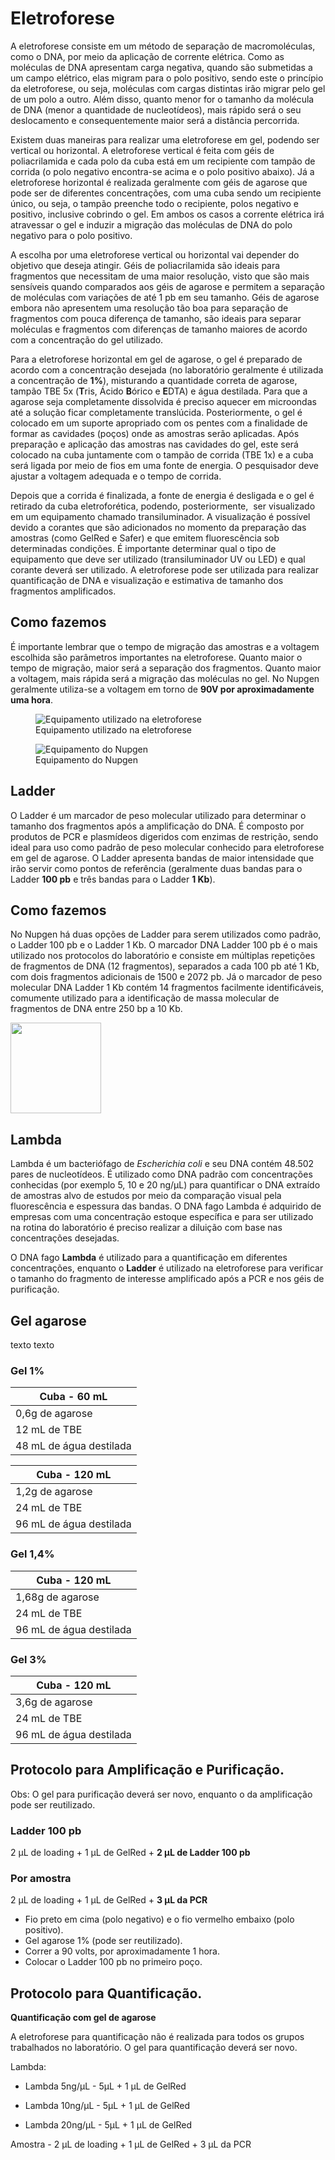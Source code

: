 # Eletroforese

A eletroforese consiste em um método de separação de macromoléculas, como o DNA, por meio da aplicação de corrente elétrica. Como as moléculas de DNA apresentam carga negativa, quando são submetidas a um campo elétrico, elas migram para o polo positivo, sendo este o princípio da eletroforese, ou seja, moléculas com cargas distintas irão migrar pelo gel de um polo a outro. Além disso, quanto menor for o tamanho da molécula de DNA (menor a quantidade de nucleotídeos), mais rápido será o seu deslocamento e consequentemente maior será a distância percorrida.

Existem duas maneiras para realizar uma eletroforese em gel, podendo ser vertical ou horizontal. A eletroforese vertical é feita com géis de poliacrilamida e cada polo da cuba está em um recipiente com tampão de corrida (o polo negativo encontra-se acima e o polo positivo abaixo). Já a eletroforese horizontal é realizada geralmente com géis de agarose que pode ser de diferentes concentrações, com uma cuba sendo um recipiente único, ou seja, o tampão preenche todo o recipiente, polos negativo e positivo, inclusive cobrindo o gel. Em ambos os casos a corrente elétrica irá atravessar o gel e induzir a migração das moléculas de DNA do polo negativo para o polo positivo.

A escolha por uma eletroforese vertical ou horizontal vai depender do objetivo que deseja atingir. Géis de poliacrilamida são ideais para fragmentos que necessitam de uma maior resolução, visto que são mais sensíveis quando comparados aos géis de agarose e permitem a separação de moléculas com variações de até 1 pb em seu tamanho. Géis de agarose embora não apresentem uma resolução tão boa para separação de fragmentos com pouca diferença de tamanho, são ideais para separar moléculas e fragmentos com diferenças de tamanho maiores de acordo com a concentração do gel utilizado.

Para a eletroforese horizontal em gel de agarose, o gel é preparado de acordo com a concentração desejada (no laboratório geralmente é utilizada a concentração de **1%**), misturando a quantidade correta de agarose, tampão TBE 5x (**T**ris, Ácido **B**órico e **E**DTA) e água destilada. Para que a agarose seja completamente dissolvida é preciso aquecer em microondas até a solução ficar completamente translúcida. Posteriormente, o gel é colocado em um suporte apropriado com os pentes com a finalidade de formar as cavidades (poços) onde as amostras serão aplicadas. Após preparação e aplicação das amostras nas cavidades do gel, este será colocado na cuba juntamente com o tampão de corrida (TBE 1x) e a cuba será ligada por meio de fios em uma fonte de energia. O pesquisador deve ajustar a voltagem adequada e o tempo de corrida.

Depois que a corrida é finalizada, a fonte de energia é desligada e o gel é retirado da cuba eletroforética, podendo, posteriormente,  ser visualizado em um equipamento chamado transiluminador. A visualização é possível devido a corantes que são adicionados no momento da preparação das amostras (como GelRed e Safer) e que emitem fluorescência sob determinadas condições. É importante determinar qual o tipo de equipamento que deve ser utilizado (transiluminador UV ou LED) e qual corante deverá ser utilizado. A eletroforese pode ser utilizada para realizar quantificação de DNA e visualização e estimativa de tamanho dos fragmentos amplificados.

::: {.callout-note appearance="simple"}
## Como fazemos

É importante lembrar que o tempo de migração das amostras e a voltagem escolhida são parâmetros importantes na eletroforese. Quanto maior o tempo de migração, maior será a separação dos fragmentos. Quanto maior a voltagem, mais rápida será a migração das moléculas no gel. No Nupgen geralmente utiliza-se a voltagem em torno de **90V por aproximadamente uma hora**.
:::

::: {layout-ncol="2"}
![Equipamento utilizado na eletroforese](figures/eletroforese.jpg)

![Equipamento do Nupgen](figures/eletroforese-lab.JPG)
:::

## Ladder

O Ladder é um marcador de peso molecular utilizado para determinar o tamanho dos fragmentos após a amplificação do DNA. É composto por produtos de PCR e plasmídeos digeridos com enzimas de restrição, sendo ideal para uso como padrão de peso molecular conhecido para eletroforese em gel de agarose. O Ladder apresenta bandas de maior intensidade que irão servir como pontos de referência (geralmente duas bandas para o Ladder **100 pb** e três bandas para o Ladder **1 Kb**).

::: {.callout-note appearance="simple"}
## Como fazemos

No Nupgen há duas opções de Ladder para serem utilizados como padrão, o Ladder 100 pb e o Ladder 1 Kb. O marcador DNA Ladder 100 pb é o mais utilizado nos protocolos do laboratório e consiste em múltiplas repetições de fragmentos de DNA (12 fragmentos), separados a cada 100 pb até 1 Kb, com dois fragmentos adicionais de 1500 e 2072 pb. Já o marcador de peso molecular DNA Ladder 1 Kb contém 14 fragmentos facilmente identificáveis, comumente utilizado para a identificação de massa molecular de fragmentos de DNA entre 250 bp a 10 Kb.
:::

![](figures/ladder1000pb.jpg){width="145"}

## Lambda

Lambda é um bacteriófago de *Escherichia coli* e seu DNA contém 48.502 pares de nucleotídeos. É utilizado como DNA padrão com concentrações conhecidas (por exemplo 5, 10 e 20 ng/μL) para quantificar o DNA extraído de amostras alvo de estudos por meio da comparação visual pela fluorescência e espessura das bandas. O DNA fago Lambda é adquirido de empresas com uma concentração estoque específica e para ser utilizado na rotina do laboratório é preciso realizar a diluição com base nas concentrações desejadas.

::: callout-caution
O DNA fago **Lambda** é utilizado para a quantificação em diferentes concentrações, enquanto o **Ladder** é utilizado na eletroforese para verificar o tamanho do fragmento de interesse amplificado após a PCR e nos géis de purificação.
:::

## Gel agarose

texto texto

### Gel 1%

| Cuba - 60 mL            |
|-------------------------|
| 0,6g de agarose         |
| 12 mL de TBE            |
| 48 mL de água destilada |

| Cuba - 120 mL           |
|-------------------------|
| 1,2g de agarose         |
| 24 mL de TBE            |
| 96 mL de água destilada |

### Gel 1,4%

| Cuba - 120 mL           |
|-------------------------|
| 1,68g de agarose        |
| 24 mL de TBE            |
| 96 mL de água destilada |

### Gel 3%

| Cuba - 120 mL           |
|-------------------------|
| 3,6g de agarose         |
| 24 mL de TBE            |
| 96 mL de água destilada |

## Protocolo para Amplificação e Purificação.

Obs: O gel para purificação deverá ser novo, enquanto o da amplificação pode ser reutilizado.

### Ladder 100 pb

2 μL de loading + 1 μL de GelRed + **2 μL de Ladder 100 pb**

### Por amostra

2 μL de loading + 1 μL de GelRed + **3 μL da PCR**

::: callout-important
-   Fio preto em cima (polo negativo) e o fio vermelho embaixo (polo positivo).
-   Gel agarose 1% (pode ser reutilizado).
-   Correr a 90 volts, por aproximadamente 1 hora.
-   Colocar o Ladder 100 pb no primeiro poço.
:::

## Protocolo para Quantificação.

**Quantificação com gel de agarose**

A eletroforese para quantificação não é realizada para todos os grupos trabalhados no laboratório. O gel para quantificação deverá ser novo.

Lambda:

-   Lambda 5ng/μL - 5μL + 1 μL de GelRed

-   Lambda 10ng/μL - 5μL + 1 μL de GelRed

-   Lambda 20ng/μL - 5μL + 1 μL de GelRed

Amostra - 2 μL de loading + 1 μL de GelRed + 3 μL da PCR
